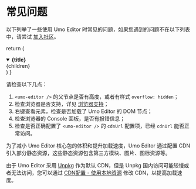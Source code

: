 # 常见问题

以下列举了一些使用 Umo Editor 时常见的问题，如果您遇到的问题不在以下列表中，请尝试 [加入社区](/docs/#加入社区)。

  return (
    <details
      open
      className="faq-box"
    >
      <summary>
        <strong className="faq-title">{title}</strong>
      </summary>
      <div className="faq-content">{children}</div>
    </details>
  )
}

<FAQBox title="我已经正确安装并配置了 Umo Editor，但是无法显示。">
请检查以下几点：

1. `<umo-editor />` 的父节点是否有高度，或者有样式 `overflow: hidden`；
2. 检查浏览器是否支持，详见 [浏览器支持](/docs/#浏览器支持)；
3. 右键查看元素，检查是否加载了 Umo Editor 的 DOM 节点；
4. 检查浏览器的 Console 面板，是否有报错信息；
5. 检查是否正确配置了 `<umo-editor />` 的 `cdnUrl` 配置项，已经 `cdnUrl` 能否正常访问。
</FAQBox>

<FAQBox title="界面显示错乱，部分样式丢失？">
为了减小 Umo Editor 核心包的体积和提升加载速度，Umo Editor 通过配置 CDN 引入部分静态资源，这些静态资源包含第三方模块、图片、图标资源等。

由于 Umo Editor 采用 [Unpkg](https://unpkg.com) 作为默认 CDN，但是 Unpkg 国内访问可能较慢或者无法访问，您可以通过 [CDN配置 - 使用本地资源](../options/cdn#使用本地资源) 修改 CDN，以提高加载速度。
</FAQBox>

